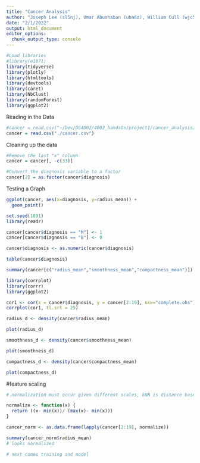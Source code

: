 ```yaml
---
title: "Cancer Analysis"
author: "Joseph Lee (sl5nj), Umar Abushaban (uba6z), William Cull (wjc5rt)"
date: "2/1/2022"
output: html_document
editor_options: 
  chunk_output_type: console
---
```


```r
#Load libraries
#library(e1071)
library(tidyverse)
library(plotly)
library(htmltools)
library(devtools)
library(caret)
library(NbClust)
library(randomForest)
library(ggplot2)

```

Reading in the Data
```r
#cancer = read.csv("~/Dev/DS4002/4002_handsOn/project1/cancer_analysis/cancer.csv")
cancer = read.csv("./cancer.csv")
```

Cleaning up the data
```r
#Remove the last "x" column
cancer = cancer[, -c(33)]

#Convert the diagnosis variable to a factor
cancer[2] = as.factor(cancer$diagnosis)

```

Testing a Graph
```r
ggplot(cancer, aes(x=diagnosis, y=radius_mean)) +
  geom_point()
```

```r

set.seed(1891)
library(readr)

cancer[cancer$diagnosis == "M"] <- 1
cancer[cancer$diagnosis == "B"] <- 0

cancer$diagnosis <- as.numeric(cancer$diagnosis) 

```


```r
table(cancer$diagnosis)

summary(cancer[c("radius_mean","smoothness_mean","compactness_mean")])

```

```r

library(corrplot)
library(corrr)
library(ggplot2)

cor1 <- cor(x = cancer$diagnosis, y = cancer[2:19], use="complete.obs")
corrplot(cor1, tl.srt = 25)

```



```r

radius_d <- density(cancer$radius_mean)

plot(radius_d)

smoothness_d <- density(cancer$smoothness_mean)

plot(smoothness_d)

compactness_d <- density(cancer$compactness_mean)

plot(compactness_d)
```



#feature scaling
```r
# normalization must occur given different scales, kNN is distance based, and metrics are not gaussian in dist.

normalize <- function(x) {
  return ((x- min(x))/ (max(x)- min(x)))
}

cancer_norm <- as.data.frame(lapply(cancer[2:19], normalize))

summary(cancer_norm$radius_mean)
# looks normalized

```

```r

# next comes training and model


```



